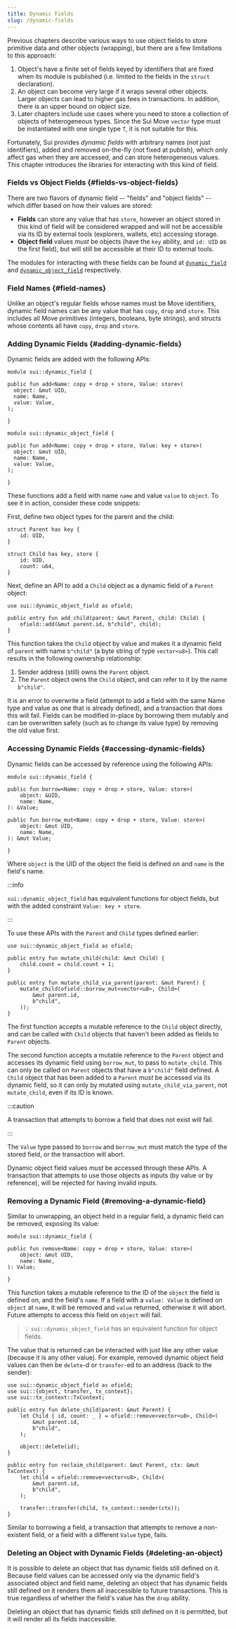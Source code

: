 ```yaml
---
title: Dynamic Fields
slug: /dynamic-fields
---
```


Previous chapters describe various ways to use object fields to store primitive data and other objects (wrapping), but there are a few limitations to this approach:

1. Object's have a finite set of fields keyed by identifiers that are fixed when its module is published (i.e. limited to the fields in the `struct` declaration).
1. An object can become very large if it wraps several other objects. Larger objects can lead to higher gas fees in transactions. In addition, there is an upper bound on object size.
1. Later chapters include use cases where you need to store a collection of objects of heterogeneous types. Since the Sui Move `vector` type must be instantiated with one single type `T`, it is not suitable for this.

Fortunately, Sui provides _dynamic fields_ with arbitrary names (not just identifiers), added and removed on-the-fly (not fixed at publish), which only affect gas when they are accessed, and can store heterogeneous values. This chapter introduces the libraries for interacting with this kind of field.

### Fields vs Object Fields {#fields-vs-object-fields}

There are two flavors of dynamic field -- "fields" and "object fields" -- which differ based on how their values are stored:

- **Fields** can store any value that has `store`, however an object stored in this kind of field will be considered wrapped and will not be accessible via its ID by external tools (explorers, wallets, etc) accessing storage.
- **Object field** values _must_ be objects (have the `key` ability, and `id: UID` as the first field), but will still be accessible at their ID to external tools.

The modules for interacting with these fields can be found at [`dynamic_field`](https://github.com/MystenLabs/sui/tree/main/crates/sui-framework/packages/sui-framework/sources/dynamic_field.move) and [`dynamic_object_field`](https://github.com/MystenLabs/sui/tree/main/crates/sui-framework/packages/sui-framework/sources/dynamic_object_field.move) respectively.

### Field Names {#field-names}

Unlike an object's regular fields whose names must be Move identifiers, dynamic field names can be any value that has `copy`, `drop` and `store`. This includes all Move primitives (integers, booleans, byte strings), and structs whose contents all have `copy`, `drop` and `store`.

### Adding Dynamic Fields {#adding-dynamic-fields}

Dynamic fields are added with the following APIs:

```sui-move
module sui::dynamic_field {

public fun add<Name: copy + drop + store, Value: store>(
  object: &mut UID,
  name: Name,
  value: Value,
);

}
```

```sui-move
module sui::dynamic_object_field {

public fun add<Name: copy + drop + store, Value: key + store>(
  object: &mut UID,
  name: Name,
  value: Value,
);

}
```

These functions add a field with name `name` and value `value` to `object`. To see it in action, consider these code snippets:

First, define two object types for the parent and the child:

```sui-move
struct Parent has key {
    id: UID,
}

struct Child has key, store {
    id: UID,
    count: u64,
}
```

Next, define an API to add a `Child` object as a dynamic field of a `Parent` object:

```sui-move
use sui::dynamic_object_field as ofield;

public entry fun add_child(parent: &mut Parent, child: Child) {
    ofield::add(&mut parent.id, b"child", child);
}
```

This function takes the `Child` object by value and makes it a dynamic field of `parent` with name `b"child"` (a byte string of type `vector<u8>`). This call results in the following ownership relationship:

1. Sender address (still) owns the `Parent` object.
1. The `Parent` object owns the `Child` object, and can refer to it by the name `b"child"`.

It is an error to overwrite a field (attempt to add a field with the same Name type and value as one that is already defined), and a transaction that does this will fail. Fields can be modified in-place by borrowing them mutably and can be overwritten safely (such as to change its value type) by removing the old value first.

### Accessing Dynamic Fields {#accessing-dynamic-fields}

Dynamic fields can be accessed by reference using the following APIs:

```sui-move
module sui::dynamic_field {

public fun borrow<Name: copy + drop + store, Value: store>(
    object: &UID,
    name: Name,
): &Value;

public fun borrow_mut<Name: copy + drop + store, Value: store>(
    object: &mut UID,
    name: Name,
): &mut Value;

}
```

Where `object` is the UID of the object the field is defined on and `name` is the field's name.

:::info

`sui::dynamic_object_field` has equivalent functions for object fields, but with the added constraint `Value: key + store`.

:::

To use these APIs with the `Parent` and `Child` types defined earlier:

```sui-move
use sui::dynamic_object_field as ofield;

public entry fun mutate_child(child: &mut Child) {
    child.count = child.count + 1;
}

public entry fun mutate_child_via_parent(parent: &mut Parent) {
    mutate_child(ofield::borrow_mut<vector<u8>, Child>(
        &mut parent.id,
        b"child",
    ));
}
```

The first function accepts a mutable reference to the `Child` object directly, and can be called with `Child` objects that haven't been added as fields to `Parent` objects.

The second function accepts a mutable reference to the `Parent` object and accesses its dynamic field using `borrow_mut`, to pass to `mutate_child`. This can only be called on `Parent` objects that have a `b"child"` field defined. A `Child` object that has been added to a `Parent` _must_ be accessed via its dynamic field, so it can only by mutated using `mutate_child_via_parent`, not `mutate_child`, even if its ID is known.

:::caution

A transaction that attempts to borrow a field that does not exist will fail.

:::

The `Value` type passed to `borrow` and `borrow_mut` must match the type of the stored field, or the transaction will abort.

Dynamic object field values _must_ be accessed through these APIs. A transaction that attempts to use those objects as inputs (by value or by reference), will be rejected for having invalid inputs.

### Removing a Dynamic Field {#removing-a-dynamic-field}

Similar to unwrapping, an object held in a regular field, a dynamic field can be removed, exposing its value:

```sui-move
module sui::dynamic_field {

public fun remove<Name: copy + drop + store, Value: store>(
    object: &mut UID,
    name: Name,
): Value;

}
```

This function takes a mutable reference to the ID of the `object` the field is defined on, and the field's `name`. If a field with a `value: Value` is defined on `object` at `name`, it will be removed and `value` returned, otherwise it will abort. Future attempts to access this field on `object` will fail.

> :bulb: `sui::dynamic_object_field` has an equivalent function for object fields.

The value that is returned can be interacted with just like any other value (because it is any other value). For example, removed dynamic object field values can then be `delete`-d or `transfer`-ed to an address (back to the sender):

```sui-move
use sui::dynamic_object_field as ofield;
use sui::{object, transfer, tx_context};
use sui::tx_context::TxContext;

public entry fun delete_child(parent: &mut Parent) {
    let Child { id, count: _ } = ofield::remove<vector<u8>, Child>(
        &mut parent.id,
        b"child",
    );

    object::delete(id);
}

public entry fun reclaim_child(parent: &mut Parent, ctx: &mut TxContext) {
    let child = ofield::remove<vector<u8>, Child>(
        &mut parent.id,
        b"child",
    );

    transfer::transfer(child, tx_context::sender(ctx));
}
```

Similar to borrowing a field, a transaction that attempts to remove a non-existent field, or a field with a different `Value` type, fails.

### Deleting an Object with Dynamic Fields {#deleting-an-object}

It is possible to delete an object that has dynamic fields still defined on it. Because field values can be accessed only via the dynamic field's associated object and field name, deleting an object that has dynamic fields still defined on it renders them all inaccessible to future transactions. This is true regardless of whether the field's value has the `drop` ability.

Deleting an object that has dynamic fields still defined on it is permitted, but it will render all its fields inaccessible.
